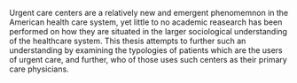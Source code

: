 Urgent care centers are a relatively new and emergent phenomemnon in the American health care system, yet little to no academic reasearch has been performed on how they are situated in the larger sociological understanding of the healthcare system. This thesis attempts to further such an understanding by examining the typologies of patients which are the users of urgent care, and further, who of those uses such centers as their primary care physicians.